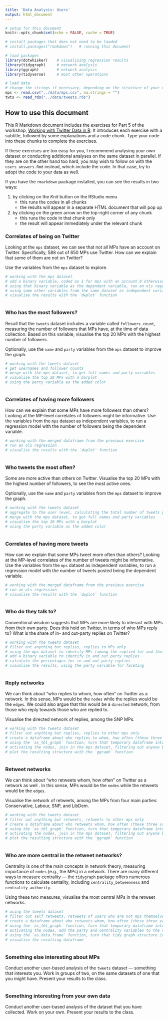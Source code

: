 ---
title: 'Data Analysis: Users'
output: html_document
---

```{r, setup, include=FALSE}

# setup for this document
knitr::opts_chunk$set(echo = FALSE, cache = TRUE)

# install packages that does not need to be loaded
# install.packages("rmakdown")   # running this document

# load packages
library(dotwhisker)    # visualising regression results
library(tidygraph)     # network analysis
library(ggraph)        # network analysis
library(tidyverse)     # most other operations

# load data
# change the strings if necessary, depending on the structure of your directory
mps <- read.csv("../data/mps.csv", na.strings = "")
twts <- read_rds("../data/tweets.rds")

```

## How to use this document

This R Markdown document includes the exercises for Part 5 of the workshop, [Working with Twitter Data in R](https://resulumit.com/teaching/twtr_workshop.html#1). It introduces each exercise with a subtitle, followed by some explanations and a code chunk. Type your code into these chunks to complete the exercises.

If these exercises are too easy for you, I recommend analysing your own dataset or conducting additional analyses on the same dataset in parallel. If they are on the other hand too hard, you may wish to follow on with the `users_answers.Rmd` instead, which include the code. In that case, try to adopt the code to your data as well.

If you have the `rmarkdown` package installed, you can see the results in two ways:

1) by clicking on the *Knit* button on the RStudio menu
    - this runs the codes in all chunks   
    - the results will appear in a separate HTML document that will pop up
    
2) by clicking on the green arrow on the top-right corner of any chunk
    - this runs the code in that chunk only    
    - the result will appear immediately under the relevant chunk


### Correlates of being on Twitter

Looking at the `mps` dataset, we can see that not all MPs have an account on Twitter. Specifically, 588 out of 650 MPs use Twitter. How can we explain that some of them are not on Twitter?

Use the variables from the `mps` dataset to explore.

```{r, exercise_52, echo=FALSE}

# working with the mps dataset
# add a binary variable, coded as 1 for mps with an account 0 otherwise
# using that binary variable as the dependent variable, run an ols regression
# using some other variables from the same dataset as independent variables
# visualise the results with the `dwplot` function



```

### Who has the most followers?

Recall that the `tweets` dataset includes a variable called `followers_count`, measuring the number of followers that MPs have, at the time of data collection. Based on this variable, visualise the top 20 MPs with the highest number of followers.

Optionally, use the `name` and `party` variables from the `mps` dataset to improve the graph. 

```{r, exercise_53, echo=FALSE}

# working with the tweets dataset
# get usernames and follower counts
# merge with the mps dataset, to get full names and party variables
# visualise the top 20 MPs with a barplot
# using the party variable as the added color



```

### Correlates of having more followers

How can we explain that some MPs have more followers than others? Looking at the MP-level correlates of followers might be informative. Use the variables from the `mps` dataset as independent variables, to run a regression model with the number of followers being the dependent variable.

```{r, exercise_54, echo=FALSE}

# working with the merged dataframe from the previous exercise
# run an ols regression
# visualise the results with the `dwplot` function



```

### Who tweets the most often?

Some are more active than others on Twitter. Visualise the top 20 MPs with the highest number of followers, to see the most active ones.

Optionally, use the `name` and `party` variables from the `mps` dataset to improve the graph. 

```{r, exercise_55, echo=FALSE}

# working with the tweets dataset
# aggregate to the user level, calculating the total number of tweets posted
# merge with the mps dataset, to get full names and party variables
# visualise the top 20 MPs with a barplot
# using the party variable as the added color



```

### Correlates of having more tweets

How can we explain that some MPs tweet more often than others?  Looking at the MP-level correlates of the number of tweets might be informative. Use the variables from the `mps` dataset as independent variables, to run a regression model with the number of tweets posted being the dependent variable.

```{r, exercise_56, echo=FALSE}

# working with the merged dataframe from the previous exercise
# run an ols regression
# visualise the results with the `dwplot` function



```

### Who do they talk to?

Conventional wisdom suggests that MPs are more likely to interact with MPs from their own party. Does this hold on Twitter, in terms of who MPs reply to? What is the share of in- and out-party replies on Twitter? 

```{r, exercise_57, echo=FALSE}

# working with the tweets dataset
# filter out anything but replies, replies to MPs only
# using the mps dataset to identify MPs (among the replied to) and their parties
# add a binary variable to identify in and out party replies
# calculate the percentages for in and out party replies
# visualise the results, using the party variable for faceting 



```

### Reply networks

We can think about "who replies to whom, how often" on Twitter as a network. In this sense, MPs would be the `nodes` while the replies would be the `edges`. We could also argue that this would be a `directed` network, from those who reply towards those who are replied to.

Visualise the directed network of replies, among the SNP MPs.

```{r, exercise_58, echo=FALSE}

# working with the tweets dataset
# filter out anything but replies, replies to other mps only
# create a dataframe about who replies to whom, how often (these three variables only)
# using the `as_tbl_graph` function, turn that temporary dataframe into a data structure for tidy graph
# activating the nodes, join in the mps dataset, filtering out anyone but snp mps
# plot the resulting structure with the `ggraph` function



```

### Retweet networks

We can think about "who retweets whom, how often" on Twitter as a network as well . In this sense, MPs would be the `nodes` while the retweets would be the `edges`.

Visualise the network of retweets, among the MPs from four main parties: Conservative, Labour, SNP, and LibDem.

```{r, exercise_59, echo=FALSE}

# working with the tweets dataset
# filter out anything but retweets, retweets to other mps only
# create a dataframe about who retweets whom, how often (these three variables only)
# using the `as_tbl_graph` function, turn that temporary dataframe into a data structure for tidy graph
# activating the nodes, join in the mps dataset, filtering out anyone but mps from the four parties
# plot the resulting structure with the `ggraph` function



```

### Who are more central in the retweet networks?

Centrality is one of the main concepts in network theory, measuring importance of `nodes` (e.g., the MPs) in a network. There are many different ways to measure centrality --- the `tidygraph` package offers numerous functions to calculate centality, including `centrality_betweenness` and `centrality_authority`.

Using these two measures, visualise the most central MPs in the retweet networks.

```{r, exercise_60, echo=FALSE}

# using the tweets dataset
# filter out self retweets, retweets of users who are not mps themselves
# create a dataframe about who retweets whom, how often (these three variables only)
# using the `as_tbl_graph` function, turn that temporary dataframe into a data structure for tidy graph
# activating the nodes, add the party and centrality variables to the nodes
# using the `as.data.frame` function, turn that tidy graph structure into a data frame so that you can identify the top 20 MPs in each category of centrality
# visualise the resulting dataframe



```


### Something else interesting about MPs

Conduct another user-based analysis of the `tweets` dataset --- something that interests you. Work in groups of two, on the same datasets of one that you might have. Present your results to the class.


```{r, exercise_61, echo=FALSE}



```


### Something interesting from your own data

Conduct another user-based analysis of the dataset that you have collected. Work on your own. Present your results to the class.

```{r, exercise_62, echo=FALSE}



```
